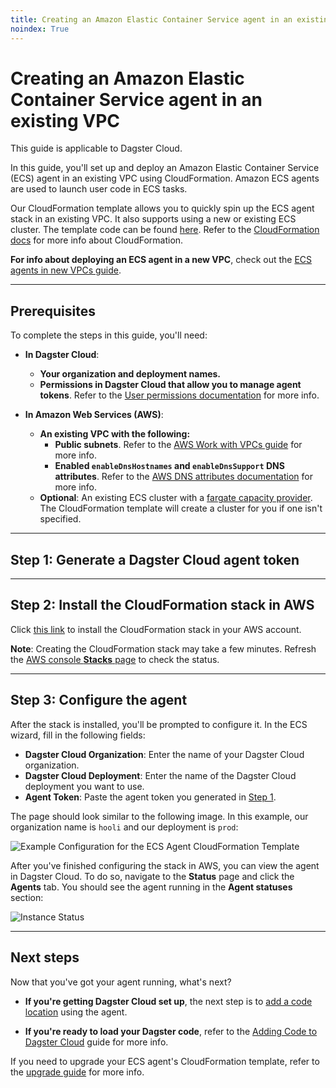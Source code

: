 ```yaml
---
title: Creating an Amazon Elastic Container Service agent in an existing VPC | Dagster Docs
noindex: True
---
```


# Creating an Amazon Elastic Container Service agent in an existing VPC

<Note>This guide is applicable to Dagster Cloud.</Note>

In this guide, you'll set up and deploy an Amazon Elastic Container Service (ECS) agent in an existing VPC using CloudFormation. Amazon ECS agents are used to launch user code in ECS tasks.

Our CloudFormation template allows you to quickly spin up the ECS agent stack in an existing VPC. It also supports using a new or existing ECS cluster. The template code can be found [here](https://s3.amazonaws.com/dagster.cloud/cloudformation/ecs-agent.yaml). Refer to the [CloudFormation docs](https://docs.aws.amazon.com/AWSCloudFormation/latest/UserGuide/Welcome.html) for more info about CloudFormation.

**For info about deploying an ECS agent in a new VPC**, check out the [ECS agents in new VPCs guide](/dagster-cloud/deployment/agents/amazon-ecs/creating-ecs-agent-new-vpc).

---

## Prerequisites

To complete the steps in this guide, you'll need:

- **In Dagster Cloud**:

  - **Your organization and deployment names.**
  - **Permissions in Dagster Cloud that allow you to manage agent tokens**. Refer to the [User permissions documentation](/dagster-cloud/account/managing-users) for more info.

- **In Amazon Web Services (AWS)**:
  - **An existing VPC with the following:**
    - **Public subnets**. Refer to the [AWS Work with VPCs guide](https://docs.aws.amazon.com/vpc/latest/userguide/working-with-vpcs.html) for more info.
    - **Enabled `enableDnsHostnames` and `enableDnsSupport` DNS attributes**. Refer to the [AWS DNS attributes documentation](https://docs.aws.amazon.com/vpc/latest/userguide/vpc-dns.html#vpc-dns-support) for more info.
  - **Optional**: An existing ECS cluster with a [fargate capacity provider](https://docs.aws.amazon.com/AmazonECS/latest/developerguide/fargate-capacity-providers.html). The CloudFormation template will create a cluster for you if one isn't specified.

---

## Step 1: Generate a Dagster Cloud agent token

<GenerateAgentToken />

---

## Step 2: Install the CloudFormation stack in AWS

Click [this link](https://console.aws.amazon.com/cloudformation/home#/stacks/create/review?templateURL=https://s3.amazonaws.com/dagster.cloud/cloudformation/ecs-agent.yaml) to install the CloudFormation stack in your AWS account.

**Note**: Creating the CloudFormation stack may take a few minutes. Refresh the [AWS console **Stacks** page](https://console.aws.amazon.com/cloudformation/home#/stacks) to check the status.

---

## Step 3: Configure the agent

After the stack is installed, you'll be prompted to configure it. In the ECS wizard, fill in the following fields:

- **Dagster Cloud Organization**: Enter the name of your Dagster Cloud organization.
- **Dagster Cloud Deployment**: Enter the name of the Dagster Cloud deployment you want to use.
- **Agent Token**: Paste the agent token you generated in [Step 1](#step-1-generate-a-dagster-cloud-agent-token).

The page should look similar to the following image. In this example, our organization name is `hooli` and our deployment is `prod`:

<Image
alt="Example Configuration for the ECS Agent CloudFormation Template"
src="/images/dagster-cloud/agents/aws-ecs-stack-wizard.png"
width={689}
height={663}
/>

After you've finished configuring the stack in AWS, you can view the agent in Dagster Cloud. To do so, navigate to the **Status** page and click the **Agents** tab. You should see the agent running in the **Agent statuses** section:

<Image
alt="Instance Status"
src="/images/dagster-cloud/agents/dagster-cloud-instance-status.png"
width={1152}
height={320}
/>

---

## Next steps

Now that you've got your agent running, what's next?

- **If you're getting Dagster Cloud set up**, the next step is to [add a code location](/dagster-cloud/developing-testing/code-locations) using the agent.

- **If you're ready to load your Dagster code**, refer to the [Adding Code to Dagster Cloud](/dagster-cloud/developing-testing/code-locations) guide for more info.

If you need to upgrade your ECS agent's CloudFormation template, refer to the [upgrade guide](/dagster-cloud/deployment/agents/amazon-ecs/upgrading-cloudformation-template) for more info.
